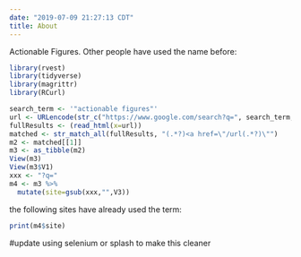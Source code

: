 ---
date: "2019-07-09 21:27:13 CDT"
title: About
---

Actionable Figures. Other people have used the name before:

```{r, google_scrape, results='hide', warning=FALSE}
library(rvest)
library(tidyverse)
library(magrittr)
library(RCurl)

search_term <- '"actionable figures"'
url <- URLencode(str_c("https://www.google.com/search?q=", search_term,sep=""))
fullResults <- (read_html(x=url))
matched <- str_match_all(fullResults, "(.*?)<a href=\"/url(.*?)\"")
m2 <- matched[[1]]
m3 <- as_tibble(m2)
View(m3)
View(m3$V1)
xxx <- "?q="
m4 <- m3 %>% 
  mutate(site=gsub(xxx,"",V3))
```
the following sites have already used the term:
```{r}
print(m4$site)
```
#update using selenium or splash to make this cleaner


